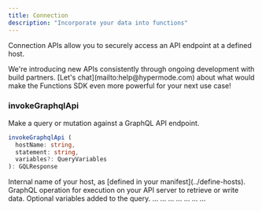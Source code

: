 ```yaml
---
title: Connection
description: "Incorporate your data into functions"
---
```


Connection APIs allow you to securely access an API endpoint at a defined host.

<Tip>
  We're introducing new APIs consistently through ongoing development with build
  partners. [Let's chat](mailto:help@hypermode.com) about what would make the
  Functions SDK even more powerful for your next use case!
</Tip>

### invokeGraphqlApi

Make a query or mutation against a GraphQL API endpoint.

```TypeScript
invokeGraphqlApi (
  hostName: string,
  statement: string,
  variables?: QueryVariables
): GQLResponse
```

<ResponseField name="hostName" type="string" required>
  Internal name of your host, as [defined in your manifest](../define-hosts).
</ResponseField>

<ResponseField name="statement" type="string" required>
  GraphQL operation for execution on your API server to retrieve or write data.
</ResponseField>

<ResponseField name="variables" type="QueryVariables">
  Optional variables added to the query.
  <Expandable title="properties">
    <ResponseField name="name" type="string">
      ...
    </ResponseField>
    <ResponseField name="value" type="string">
      ...
    </ResponseField>
  </Expandable>
</ResponseField>

<ResponseField name="response" type="GQLResponse">
  ...
  <Expandable title="properties">
    <ResponseField name="errors" type="GQLError">
      <Expandable title="properties">
        <ResponseField name="message" type="string">
          ...
        </ResponseField>
        <ResponseField name="locations" type="GQLErrorLocation">
          ...
        </ResponseField>
        <ResponseField name="path" type="string">
          ...
        </ResponseField>
      </Expandable>
    </ResponseField>
    <ResponseField name="data" type="string">
      ...
    </ResponseField>
  </Expandable>
</ResponseField>
